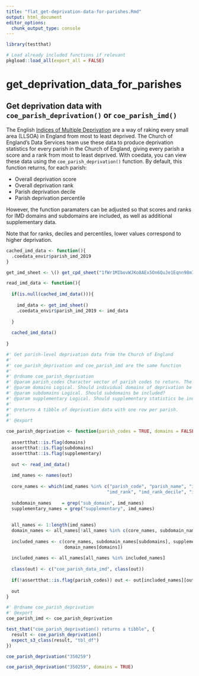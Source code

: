 ```yaml
---
title: "flat_get-deprivation-data-for-parishes.Rmd"
output: html_document
editor_options: 
  chunk_output_type: console
---
```


```r
library(testthat)
```

```r
# Load already included functions if relevant
pkgload::load_all(export_all = FALSE)
```

# get_deprivation_data_for_parishes

## Get deprivation data with `coe_parish_deprivation()` or `coe_parish_imd()`

The English [Indices of Multiple Deprivation](https://assets.publishing.service.gov.uk/media/5d8b399a40f0b609946034a4/IoD2019_Infographic.pdf) are a way of raking every small area (LLSOA) in England from most to least deprived. The Church of England's Data Services team use these data to produce deprivation statistics for every parish in the Church of England, giving every parish a score and a rank from most to least deprived. With coedata, you can view these data using the `coe_parish_deprivation()` function. By default, this function returns, for each parish:

- Overall deprivation score
- Overall deprivation rank
- Parish deprivation decile 
- Parish deprivation percentile

However, the function paramaters can be adjusted so that scores and ranks for IMD domains and subdomains are included, as well as additional supplementary data.

Note that for ranks, deciles and percentiles, lower values correspond to higher deprivation.

```r
cached_imd_data <- function(){
  .coedata_envir$parish_imd_2019
}
```

```r
get_imd_sheet <- \() get_cpd_sheet("1fWr1MIbovWJKo8AEx5On6QuJe1Eqnn98mI5LQ3uq6qs", "imd")
```

```r
read_imd_data <- function(){
  
  if(is.null(cached_imd_data())){
    
    imd_data <- get_imd_sheet()
    .coedata_envir$parish_imd_2019 <- imd_data
    
  }
  
  cached_imd_data()
  
}
```

```r
#' Get parish-level deprivation data from the Church of England
#' 
#' coe_parish_deprivation and coe_parish_imd are the same function
#'
#' @rdname coe_parish_deprivation
#' @param parish_codes Character vector of parish codes to return. The default (TRUE) returns all parish codes.
#' @param domains Logical. Should individual domains of deprivation be included?
#' @param subdomains Logical. Should subdomains be included?
#' @param supplementary Logical. Should supplementary statistics be included?
#' 
#' @returns A tibble of deprivation data with one row per parish.
#'  
#' @export

coe_parish_deprivation <- function(parish_codes = TRUE, domains = FALSE, subdomains = FALSE, supplementary = FALSE){
  
  assertthat::is.flag(domains)
  assertthat::is.flag(subdomains)
  assertthat::is.flag(supplementary)
  
  out <- read_imd_data()
  
  imd_names <- names(out)
  
  core_names <- which(imd_names %in% c("parish_code", "parish_name", "imd_score", 
                                      "imd_rank", "imd_rank_decile", "imd_rank_percentile"))
  
  subdomain_names    = grep("sub_domain", imd_names)
  supplementary_names = grep("supplementary", imd_names)
  
  
  all_names <- 1:length(imd_names)
  domain_names <- all_names[!all_names %in% c(core_names, subdomain_names, supplementary_names)]
  
  included_names <- c(core_names, subdomain_names[subdomains], supplementary_names[supplementary],
                      domain_names[domains])
  
  included_names <- all_names[all_names %in% included_names]
  
  class(out) <- c("coe_parish_data_imd", class(out))
  
  if(!assertthat::is.flag(parish_codes)) out <- out[included_names][out$parish_code %in% parish_codes,]
  
  out
}

```

```r

#' @rdname coe_parish_deprivation
#' @export
coe_parish_imd <- coe_parish_deprivation

```

```r
test_that("coe_parish_deprivation() returns a tibble", {
  result <- coe_parish_deprivation()
  expect_s3_class(result, "tbl_df")
})
```

```r
coe_parish_deprivation("350259")

coe_parish_deprivation("350259", domains = TRUE)
```
